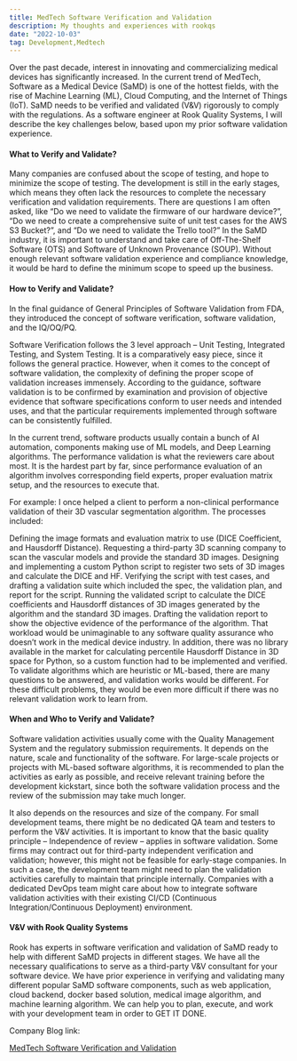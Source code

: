 ```yaml
---
title: MedTech Software Verification and Validation
description: My thoughts and experiences with rookqs
date: "2022-10-03"
tag: Development,Medtech
---
```

Over the past decade, interest in innovating and commercializing medical devices has significantly increased. In the current trend of MedTech, Software as a Medical Device (SaMD) is one of the hottest fields, with the rise of Machine Learning (ML), Cloud Computing, and the Internet of Things (IoT). SaMD needs to be verified and validated (V&V) rigorously to comply with the regulations. As a software engineer at Rook Quality Systems, I will describe the key challenges below, based upon my prior software validation experience.

#### What to Verify and Validate?

Many companies are confused about the scope of testing, and hope to minimize the scope of testing. The development is still in the early stages, which means they often lack the resources to complete the necessary verification and validation requirements. There are questions I am often asked, like “Do we need to validate the firmware of our hardware device?”, “Do we need to create a comprehensive suite of unit test cases for the AWS S3 Bucket?”, and “Do we need to validate the Trello tool?” In the SaMD industry, it is important to understand and take care of Off-The-Shelf Software (OTS) and Software of Unknown Provenance (SOUP). Without enough relevant software validation experience and compliance knowledge, it would be hard to define the minimum scope to speed up the business.

#### How to Verify and Validate?

In the final guidance of General Principles of Software Validation from FDA, they introduced the concept of software verification, software validation, and the IQ/OQ/PQ.

Software Verification follows the 3 level approach – Unit Testing, Integrated Testing, and System Testing. It is a comparatively easy piece, since it follows the general practice. However, when it comes to the concept of software validation, the complexity of defining the proper scope of validation increases immensely. According to the guidance, software validation is to be confirmed by examination and provision of objective evidence that software specifications conform to user needs and intended uses, and that the particular requirements implemented through software can be consistently fulfilled.

In the current trend, software products usually contain a bunch of AI automation, components making use of ML models, and Deep Learning algorithms. The performance validation is what the reviewers care about most. It is the hardest part by far, since performance evaluation of an algorithm involves corresponding field experts, proper evaluation matrix setup, and the resources to execute that.

For example: I once helped a client to perform a non-clinical performance validation of their 3D vascular segmentation algorithm. The processes included:

Defining the image formats and evaluation matrix to use (DICE Coefficient, and Hausdorff Distance).
Requesting a third-party 3D scanning company to scan the vascular models and provide the standard 3D images.
Designing and implementing a custom Python script to register two sets of 3D images and calculate the DICE and HF.
Verifying the script with test cases, and drafting a validation suite which included the spec, the validation plan, and report for the script.
Running the validated script to calculate the DICE coefficients and Hausdorff distances of 3D images generated by the algorithm and the standard 3D images.
Drafting the validation report to show the objective evidence of the performance of the algorithm.
That workload would be unimaginable to any software quality assurance who doesn’t work in the medical device industry. In addition, there was no library available in the market for calculating percentile Hausdorff Distance in 3D space for Python, so a custom function had to be implemented and verified. To validate algorithms which are heuristic or ML-based, there are many questions to be answered, and validation works would be different. For these difficult problems, they would be even more difficult if there was no relevant validation work to learn from.

#### When and Who to Verify and Validate?

Software validation activities usually come with the Quality Management System and the regulatory submission requirements. It depends on the nature, scale and functionality of the software. For large-scale projects or projects with ML-based software algorithms, it is recommended to plan the activities as early as possible, and receive relevant training before the development kickstart, since both the software validation process and the review of the submission may take much longer.

It also depends on the resources and size of the company. For small development teams, there might be no dedicated QA team and testers to perform the V&V activities. It is important to know that the basic quality principle – Independence of review – applies in software validation. Some firms may contract out for third-party independent verification and validation; however, this might not be feasible for early-stage companies. In such a case, the development team might need to plan the validation activities carefully to maintain that principle internally. Companies with a dedicated DevOps team might care about how to integrate software validation activities with their existing CI/CD (Continuous Integration/Continuous Deployment) environment.

#### V&V with Rook Quality Systems

Rook has experts in software verification and validation of SaMD ready to help with different SaMD projects in different stages. We have all the necessary qualifications to serve as a third-party V&V consultant for your software device. We have prior experience in verifying and validating many different popular SaMD software components, such as web application, cloud backend, docker based solution, medical image algorithm, and machine learning algorithm. We can help you to plan, execute, and work with your development team in order to GET IT DONE.

Company Blog link:

<a href="https://rookqs.com/medtech-software-verification-and-validation/" target="_blank">MedTech Software Verification and Validation</a>